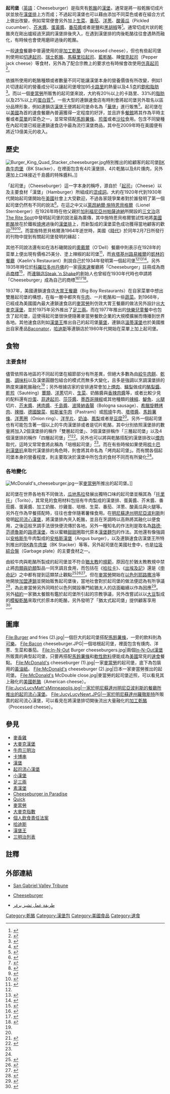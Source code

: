 {{noteTA
|G1=Food
|1=zh-cn:巨无霸; zh-hk:巨無霸; zh-tw:大麥克漢堡;
}}
{{Infobox Prepared Food
| name = 起司堡
| image = [[File:Cheeseburger.png|250px]]
| caption = 一個典型的起司堡。
| alternate_name = 黃色漢堡
| country = {{USA}}
| region = 
| creator = 
| course= [[主菜|主菜]]
| served = 熱食
| main_ingredient = [[牛絞肉|牛絞肉]]、[[乾酪|乾酪]]、漢堡圓麵包
| variations = 
| calories = 600至1,500
| other = 
}}

'''起司堡'''（[[英語|英語]]：Cheeseburger）是指夾有[[乾酪|乾酪]]的[[漢堡_(食物)|漢堡]]，通常是將一般乾酪切成片狀並放在[[漢堡排|漢堡排]]上方而成；不過起司漢堡也可以藉由添加不同菜色或者在組合方式上做出改變，例如常常便會另外加上[[生菜|生菜]]、[[番茄|番茄]]、[[洋蔥|洋蔥]]、[[酸黃瓜|酸黃瓜]]（Pickled cucumber）、[[芥末醬|芥末醬]]、[[蛋黃醬|蛋黃醬]]、[[番茄醬|番茄醬]]或者是[[食盐|鹽]]和[[黑胡椒|黑胡椒]]等<ref>{{Cite book | author = Andrew F. Smith | title = Encyclopedia of Junk Food and Fast Food | location = 美國西港（Westport） | publisher = [[Greenwood_Publishing_Group|Greenwood Publishing Group]] | date = 2006年8月30日 | pages = 第124頁至第128頁 | ISBN = 978-0313335273 | accessdate = 2012年9月7日 | url = http://books.google.com.tw/books?id=4jIOEZ5F9fAC&pg=PA100&lpg=PA100&dq=Encyclopedia+of+Junk+Food&source=bl&ots=xFR5ovfVaO&sig=7JXdNxruY74n1FEWA2raQTFVsXM&hl=zh-TW&sa=X&ei=BOpJUPSpGM3omAWiqYGQAg&redir_esc=y#v=onepage&q&f=false | language= en | quote =  }}</ref>。通常切成片狀的乾酪夾在剛出爐經過烹調的漢堡排後夾入，在遇到漢堡排的肉後乾酪往往會遇熱而融化，有時候也會使用磨碎過後的乾酪。

一般[[速食|速食]]餐廳中普遍使用的是[[加工乾酪|加工乾酪]]（Processed cheese），但也有些起司堡則使用如[[切達起司|切達起司]]、[[瑞士乾酪|瑞士乾酪]]、[[莫薩里拉乾酪|馬蘇里拉起司]]、[[藍乾酪|藍乾酪]]、辣[[傑克芝士|傑克起司]]（Pepper jack cheese）等食材，另外為了配合宗教上的要求也有時候會改使用[[仿真起司|仿真起司]]<ref name = " Elisabeth Rozin">{{Cite book | author = Elisabeth Rozin | title = The Primal Cheeseburger: A Generous Helping of Food History Served On a Bun | location = 英國西敏 | publisher = [[企鵝出版集團|企鵝出版集團]] | date = 1994年11月1日 | pages =  | ISBN = 978-0140178432 | url =https://archive.org/details/primalcheeseburg0000rozi| language= en | quote =  }}</ref>。

依據所使用的乾酪種類或者數量不同可能讓漢堡本身的營養價值有所改變，例如1片切達起司的營養成分可以讓起司堡增加95[[卡路里|卡路里]]的熱量以及4.5[[克|克]]的[[飽和脂肪|飽和脂肪]]<ref name = "FitDay">{{Cite web |url= http://www.fitday.com/webfit/nutrition/All_Foods/Meat_Beef_Pork_Misc_/Cheeseburger_1_4_lb_meat_beef_modified_in_fat_content_with_tomato_and_or_catsup_on_bun.html |title= Nutrition Info For: Cheeseburger, 1/4 lb meat (beef modified in fat content), with tomato and/or catsup, on bun |author=  |date=  |publisher= [[FitDay|FitDay]] |language= en |accessdate= 2012年9月7日 |quote=  }}</ref>。而以一個[[麥當勞|麥當勞]]所販售的起司堡來說，大約有20％以上的卡路里、33%的[[脂肪|脂肪]]以及25%以上的[[蛋白質|蛋白質]]<ref>{{Cite web |url= http://ricette-calorie.com/valori-nutrizionali/fast-food/cheeseburger.php |title= Cheeseburger |author=  |date=  |publisher= Ricette Calorie |language=  |accessdate= 2012年9月7日 |quote=  }}{{it}}</ref>。一些大型的連鎖速食店有時則會將起司堡另外取名以區分品牌形象，例如連鎖店[[漢堡王|漢堡王]]便將起司堡命名為「[[華堡|華堡]]」進行販售<ref name = "約翰·埃奇">{{Cite book | author = [[約翰·埃奇|約翰·埃奇]]（John T. Edge） | title = Hamburgers and Fries | location = 美國紐約 | publisher = [[G._P._Putnam's_Sons|G. P. Putnam's Sons]] | date = 2005年 | pages =  | ISBN = 978-0399152741 | url =https://archive.org/details/hamburgersfriesa00edge| language= en | quote =  }}</ref>。起司堡在以[[美國|美國]]為首的速食餐廳內普遍獲得一定程度的好評，並且許多[[餐館|餐館]]將其作為平時主餐或者[[菜單|菜單]]的菜色之一，並常常搭配[[馬鈴薯條|馬鈴薯條]]、[[煎蛋|煎蛋]]或者[[沙拉|沙拉]]食用。包含不同變種在內起司堡已經是連鎖速食店中最為流行漢堡商品，其中在2009年時在美國便有將近13億美元的收入。

== 歷史 ==
{{See Also|漢堡的歷史}}
[[File:Burger_King_Quad_Stacker_cheeseburger.jpg|thumb]]特別推出的給顧客的起司堡[[BK犇牛肉堡|BK犇牛肉堡]]（BK Stacker），在裡面包含有4片漢堡排、4片乾酪以及8片燻肉，另外還加上口味接近千島醬的特殊醬料。]]

「起司堡」（Cheeseburger）這一字本身的稱呼，源自於「[[起司|起司]]」（Cheese）以及主要食材「漢堡」（Hamburger）所組成的[[混成詞|混成詞]]。大約在1920年代到1930年代開始起司堡開始在[[美國|美國]]社會上大受歡迎，不過各家競爭業者對於誰發明了第一個起司堡仍然有不同的說法<ref>{{Cite web |url= http://www.metnews.com/articles/2004/reminiscing010804.htm |title= Who Invented Hamburger Sandwich ? |author= Roger M. Grace |date= 2004年1月8日 |publisher= Metropolitan News-Enterprise |language= en |accessdate= 2012年9月7日 |quote=  }}</ref>。在這之中又以[[萊昂納爾·施特恩貝格爾|萊昂納爾·施特恩貝格爾]]（Lionel Sternberger）在1926年時在他父親於[[加利福尼亞州|加利福尼亞州]][[帕薩迪納_(加利福尼亞州)|帕薩迪納]]所開設的[[三文治|三文治]]店[[The_Rite_Spot|The Rite Spot]]中發明起司堡的說法最為廣傳，其中施特恩貝格爾嘗試性地將[[美國乾酪|美國]][[乾酪|乾酪]]放在於鐵板[[燒烤|燒烤]]過後的[[漢堡排|漢堡排]]上，而新製成的漢堡菜色成功獲得當地顧客的歡迎<ref>{{Cite book | author = Steve Harvey | title = Only in L.A | location = 美國洛杉磯 | publisher = 《[[洛杉磯時報|洛杉磯時報]]》 | date = 1991年3月27日 | pages = 第2頁 | ISBN =  | accessdate = 2012年9月7日 | url =  | language= en | quote = Cooking at his father's short-order joint in Pasadena in the early 1920s, [Sternberger] experimentally tossed a slice (variety unknown) on a hamburger…… }}</ref><ref>{{Cite web |url= http://articles.latimes.com/2004/jun/09/food/fo-hamburger9/2 |title= It's an L.A. thing |author= [[查爾斯·佩裏|查爾斯·佩裏]]（Charles Perry） |date= 2004年6月9日 |publisher= 《[[洛杉磯時報|洛杉磯時報]]》 |language= en |accessdate= 2012年9月7日 |quote=  }}</ref><ref>{{Cite web |url= http://articles.pasadenasun.com/2012-01-13/entertainment/30625308_1_bob-s-big-boy-pasadena-museum-menu |title= Yes, it was invented in Pasadena! Probably. |author= Joe Piasecki |date= 2012年1月13日 |publisher= Pasadena Sun |language= en |accessdate= 2012年9月7日 |quote=  }}</ref><ref>{{Cite web |url= http://www.culturefreak.com/tale.html |title= the tale of the CHEESEBURGER |author= Evan Henerson |date= 1999年6月23日 |publisher= 《[[聖蓋博山谷論壇報|聖蓋博山谷論壇報]]》（San Gabriel Valley Tribune） |language= en |accessdate= 2012年9月7日 |quote=  |deadurl= yes |archiveurl= https://web.archive.org/web/20030412174753/http://www.culturefreak.com/tale.html |archivedate= 2003年4月12日 }}</ref>。而當施特恩貝格爾漁1964年逝世時，美國《[[時代_(雜誌)|時代]]》於同年2月7日所發行的刊物中提到有關起司堡發明的緣起：

{{Cquote|當他正在幫助父親於加利福尼亞州帕薩迪納開設的三明治店時，16歲飢餓的他嘗試在烤熟的漢堡排上再加上一片乾酪，從而發明了起司堡……<ref>{{Cite web |url= http://www.time.com/time/magazine/article/0,9171,870712,00.html |title= Milestones: Feb. 7, 1964 |author=  |date= 1964年2月7日 |publisher= 《[[時代_(雜誌)|時代]]》 |language= en |accessdate= 2012年9月7日 |quote= ……at the hungry age of 16, [Sternberger] experimentally dropped a slice of American cheese on a sizzling hamburger while helping out at his father's sandwich shop in Pasadena, thereby inventing the cheeseburger…… }}</ref>|1964年2月7日發行的《[[時代_(雜誌)|時代]]》}}

其他不同說法還有如在洛杉磯開設的[[奧戴爾|奧戴爾]]（O'Dell）餐廳中則表示在1928年的菜單上便出現有價格25美分、塗上辣椒的起司堡<ref>{{Cite web |url= http://www.metnews.com/articles/2004/reminiscing011504.htm |title= Old Menus Tell the History of Hamburgers in L.A. |author= Roger M. Grace |date= 2004年1月15日 |publisher= Metropolitan News-Enterprise |language= en |accessdate= 2012年9月7日 |quote=  }}</ref>，而[[肯塔基州|肯塔基州]][[路易維爾_(肯塔基州)|路易維爾]]的[[凱林的餐廳|凱林的餐廳]]（Kaelin's Restaurant）則說自己於1934年發明第一個起司堡<ref name = "約翰·埃奇"/><ref>{{Cite book | author = John E. Kleber | title = The Encyclopedia of Louisville | location = 美國萊辛頓 | publisher = [[肯塔基大學出版社|肯塔基大學出版社]]（University Press of Kentucky） | date = 2000年12月4日 | pages = 第456頁 | ISBN = 978-0813121000 | accessdate = 2012年9月7日 | url =  | language= en | quote =  }}</ref><ref>{{Cite web |url= http://www.louisvilleky.gov/Visitors/Louisville+Facts+and+Firsts.htm |title= Louisville Facts & Firsts |author=  |date=  |publisher= [[路易維爾_(肯塔基州)|路易維爾]] |language= en |accessdate= 2012年9月7日 |quote=  }}</ref>。另外1935年時位於[[科羅拉多州|科羅拉多州]][[丹佛|丹佛]]的一家[[得來速|得來速]]餐廳將「Cheeseburger」註冊成為商品[[商標|商標]]<ref>{{Cite web |url= http://www.cheese-burger.net/history |title= History Of The Cheeseburger |author=  |date=  |publisher= Cheese-Burger.net |language= en |accessdate= 2012年9月7日 |quote=  |archive-url= https://web.archive.org/web/20180802034111/http://www.cheese-burger.net/history |archive-date= 2018年8月2日 |dead-url= yes }}</ref>，而[[連鎖店|連鎖店]][[Steak_'n_Shake|Steak 'n Shake]]的創始人也曾經在1930年代時也申請將「Cheeseburger」成為自己的商標<ref>{{Cite web |url= http://www.pantagraph.com/blogs/flick/facts/flick-fact-monday/article_0c2bccea-58c6-11e1-abe1-001871e3ce6c.html |title= Flick Fact 2/20/2012 Monday |author=  |date= 2012年2月20日 |publisher= Pantagraph.com |language= en |accessdate= 2012年9月7日 |quote=  }}</ref><ref>{{Cite web |url= http://wjbc.com/our-top-5-list-of-little-known-facts-about-bloomington-normal/ |title= Our ‘Top 5 List’ of little-known facts about Bloomington-Normal |author=  |date= 2011年7月29日 |publisher= [[WJBC|WJBC]] |language= en |accessdate= 2012年9月7日 |quote=  |deadurl= yes |archiveurl= https://web.archive.org/web/20111202194437/http://wjbc.com/our-top-5-list-of-little-known-facts-about-bloomington-normal/ |archivedate= 2011年12月2日 }}</ref><ref>{{Cite web |url= https://ecf.moed.uscourts.gov/documents/opinions/STEAK_N_SHAKE_ET_AL_V_BURGER_KING_ET_AL-CDP-57.PDF |title= UNITED STATES DISTRICT COURT EASTERN DISTRICT OF MISSOURI EASTERN DIVISION |author= [[凱撒琳·派瑞|凱撒琳·派瑞]]（Catherine D. Perry） |date= 2004年6月7日 |publisher=  |language= en |accessdate= 2012年9月7日 |quote=  |deadurl= yes |archiveurl= https://web.archive.org/web/20130928003530/https://ecf.moed.uscourts.gov/documents/opinions/STEAK_N_SHAKE_ET_AL_V_BURGER_KING_ET_AL-CDP-57.PDF |archivedate= 2013年9月28日 }}</ref>。

1937年，美國連鎖速食店[[大胃王餐廳|大胃王餐廳]]（Big Boy Restaurants）在自家菜單中想出雙層起司堡的構想，在每一層中都夾有[[牛肉|牛肉]]、一片乾酪和一些[[蔬菜|蔬菜]]。到1968年，已經成為美國國內最大連鎖速食店的[[麥當勞|麥當勞]]則仿效大胃王餐廳的做法另外設計出[[大麥克漢堡|大麥克漢堡]]，並於1975年另外推出了[[足三兩|足三兩]]。而在1977年推出的[[快樂兒童餐|快樂兒童餐]]中也包含了起司堡，這使得起司堡很快便隨著麥當勞餐飲企業的大規模擴展而傳播到世界各地。其他速食店則如[[漢堡王|漢堡王]]推出自己的起司堡[[華堡|華堡]]，連鎖店[[溫蒂漢堡|溫蒂漢堡]]也於美國推出自家產品[[Baconator|Baconator]]，[[哈迪斯_(公司)|哈迪斯]]等連鎖店於1980年代開始在菜單上加上起司堡。

== 食物 ==
=== 主要食材 ===
儘管依照各地區的不同起司堡在細節部分有所差異，但絕大多數為由[[絞牛肉|絞牛肉餅]]、[[乾酪|乾酪]]、[[調味料|調味料]]以及漢堡圓麵包組合的模式而無多大變化，且多是強調以烹調漢堡排的熱度來讓乾酪融化<ref name = " Elisabeth Rozin"/>；另外根據店家的安排通常會加上[[煙肉|煙肉]]、[[鱷梨|鱷梨]]做成的[[鳄梨酱|酪梨醬]]、[[乾煎|乾煎]]（Sautéing）[[蕈類|蕈類]]、[[洋蔥|洋蔥]]切片、[[生菜|生菜]]、奶酪醬與[[香辣肉醬|香辣肉醬]]等，或者比較少見的配料還有[[蛋|炒蛋]]、[[菲達起司|菲達起司]]、[[莎莎醬|莎莎醬]]、[[墨西哥辣椒|墨西哥辣椒]]或其他種類的[[辣椒|辣椒]]、[[鯷科|鯷魚]]、[[火腿|火腿]]切片、[[芥末醬|芥末醬]]、[[烤肉醬|烤肉醬]]、[[千島醬|千島醬]]、[[波隆納香腸|波隆納香腸]]（Bologna sausage）、[[希臘旋轉烤肉|希臘旋轉烤肉]]、[[辣根|辣根]]、[[德國酸菜|德國酸菜]]、[[帕斯雀牛肉|帕斯雀牛肉]]（Pastrami）或[[照燒|照燒]]牛肉、[[塔塔醬|塔塔醬]]、[[馬鈴薯條|馬鈴薯條]]、[[洋蔥圈|洋蔥圈]]（Onion ring）、[[洋芋片|洋芋片]]、[[黃油|奶油]]、[[鳳梨|鳳梨]]或者是[[豆腐|豆腐]]<ref name = " Elisabeth Rozin"/>。另外一個起司堡也有可能包含著一個以上的牛肉漢堡排或者是切片乾酪，其中分別依照漢堡排的數量將加入2個漢堡排的稱作「雙層起司堡」、3個漢堡排稱作「三層起司堡」以及4個漢堡排的稱作「四層起司堡」<ref name = "全國餐館新聞">{{Cite book | author =  | title = In-N-Out Burgers: With an emphasis on quality, this fast feeder shows its rare appeal. | location = 美國紐約 | publisher = 《[[全國餐館新聞|全國餐館新聞]]》（Nation's Restaurant News） | date = 2002年1月22日 | pages =  | ISBN =  | accessdate = 2012年9月7日 | url =  | language= en | quote =  }}</ref><ref>{{Cite book | author = David Hall | title = Society's fast food intake reeks | location = 美國 | publisher = Daily Skiff | date = 2009年10月24日 | pages =  | ISBN =  | accessdate = 2012年9月7日 | url =  | language= en | quote =  }}</ref>。另外也可以將與乾酪搭配的漢堡排改以[[煙肉|煙肉]]取代，這時又常常會將此稱為「培根起司堡」<ref name = "全國餐館新聞"/>。而在有些時候如果使用[[梳士巴利漢堡扒|梳士巴利漢堡扒]]來取代漢堡排的角色時，則會將其命名為「烤肉起司堡」。而有關各個起司堡本身的營養程度，則主要取決於漢堡中所包含的食材不同而有所變化<ref name = "FitDay"/>。

=== 各地變化 ===
{{Main|各地漢堡的變化}}
[[File:McDonald's_cheeseburger.jpg|thumb]]一家[[麥當勞|麥當勞]]所推出的起司堡。]]

起司堡在世界各地有不同做法，[[瓜地馬拉|瓜地馬拉]]發展出獨特口味的起司堡並稱其為「[[托里托|托里托]]」（Torito），其常見的食用材料包括有牛肉製成的漢堡排、蛋黃醬、芥末醬、番茄醬、蛋黃醬、加工奶酪、炒雞蛋、培根、生菜、番茄、洋蔥、酸黃瓜與火腿等。另外在作為早餐搭配時，往往也會伴隨著薯條食用。在[[明尼蘇達州|明尼蘇達州]][[明尼亞波利斯|明尼亞波利斯]]則發明[[起司流心漢堡|起司流心漢堡]]，將漢堡排內夾入乾酪，並且在烹調時以高熱將其融化以便食用，之後這般烹調手法很快便流傳於各地。另外一種知名的作法則是取名為[[路德·范德魯斯|路德·范德魯斯]]的[[路德漢堡|路德漢堡]]，改以蜜糖[[甜甜圈|甜甜圈]]取代原本[[小圓麵包|漢堡麵包]]的作法。其他還有像強調以[[安格斯牛|安格斯牛]]牛肉製成的[[安格斯漢堡|安格斯漢堡]]（Angus burger），以及連鎖速食店漢堡王所特別推出的[[BK犇牛肉堡|BK犇牛肉堡]]（BK Stacker）等等。另外起司堡在美國社會中，也是[[垃圾綜合盤|垃圾綜合盤]]（Garbage plate）的主要食材之一。

由絞牛肉與乾酪所製成的起司堡並不符合[[猶太教|猶太教]]的[[符合教規的食物_(猶太教)|規範]]，原因在於猶太教教規中禁止將[[猶太教教規的奶類與肉類|肉類與奶類]]製品一同烹調且食用，而包括在《[[哈拉卡|哈拉卡]]》、《[[出埃及記|出埃及記]]》還是《[[申命記|申命記]]》之中都有提到這類禁止觀點<ref>{{Cite web |url= http://bibref.hebtools.com/?book=%20Exodus&verse=23:19&src= |title= View Exodus 23:19 in: |author=  |date=  |publisher= Bible Verse Finder |language= en |accessdate= 2012年9月7日 |quote=  }}</ref><ref>{{Cite web |url= http://bibref.hebtools.com/?book=%20Exodus&verse=34:26&src= |title= View Exodus 34:26 in: |author=  |date=  |publisher= Bible Verse Finder |language= en |accessdate= 2012年9月7日 |quote=  }}</ref><ref>{{Cite web |url= http://bibref.hebtools.com/?book=%20Deuteronomy&verse=14:21&src= |title= View Deuteronomy 14:21 in: |author=  |date=  |publisher= Bible Verse Finder |language= en |accessdate= 2012年9月7日 |quote=  }}</ref>。但在[[麥當勞|麥當勞]]開始在[[以色列|以色列]][[耶路撒冷|耶路撒冷]]等地開放[[加盟連鎖|加盟連鎖]]並開始販售起司堡後，當地社會對於起司堡的做法便認為有所爭議<ref>{{Cite web |url= http://pqasb.pqarchiver.com/boston/access/21377065.html?dids=21377065:21377065&FMT=ABS&FMTS=ABS:FT&type=current&date=Sep+23%2C+1995&author=Ethan+Bronner%2C+Globe+Staff&pub=Boston+Globe+(pre-1997+Fulltext)&desc=Big+Mac+under+attack+in+Jerusalem+As+McDonald's+rings+up+sales+of+nonkosher+burgers%2C+outcry+on+%60cultural+identity'+heard&pqatl=google |title= Big Mac under attack in Jerusalem As McDonald's rings up sales of nonkosher burgers, outcry on `cultural identity' heard |author= [[伊森·布朗|伊森·布朗]]（Ethan Bronner） |date= 1995年9月27日 |publisher= 《The Boston Globe》 |language= en |accessdate= 2012年9月7日 |quote=  }}</ref>，為此麥當勞另外同時於以色列開設專門給猶太人的店面繼續以作為因應<ref>{{Cite web |url= http://www.jweekly.com/article/full/16977/will-residents-of-jerusalem-get-to-bite-a-kosher-big-mac/ |title= Will residents of Jerusalem get to bite a kosher Big Mac? |author= [[伊森·布朗|伊森·布朗]]（Ethan Bronner） |date= 2011年12月21日 |publisher= [[j.|j.]] |language= en |accessdate= 2012年9月7日 |quote=  }}</ref>。另外[[紐約|紐約]]一家猶太餐館有鑑於起司堡所引起的宗教爭議，另外改嘗試以以[[大豆|大豆]]製成的[[模擬乾酪|模擬乾酪]]來取代於原本的乾酪，另外發明了「猶太式起司堡」提供顧客享用<ref>{{Cite web |url= http://www.nypost.com/p/news/regional/item_WQwzyrFJ5zVjY8yNATc4tN;jsessionid=C0C72735238E9135B75921208BA43ABE |title= JEWS HAVE A 'BEEF' |author= Angela Montefinise |date= 2008年3月2日 |publisher= 《[[紐約郵報|紐約郵報]]》 |language= en |accessdate= 2012年9月7日 |quote=  |archive-date= 2011年11月27日 |archive-url= https://web.archive.org/web/20111127042349/http://www.nypost.com/p/news/regional/item_WQwzyrFJ5zVjY8yNATc4tN;jsessionid=C0C72735238E9135B75921208BA43ABE |dead-url= yes }}</ref>。

== 圖庫 ==
<gallery>
File:Burger and fries (2).jpg|一個巨大的起司堡搭配[[馬鈴薯條|馬鈴薯條]]，一旁的飲料則為[[可樂|可樂]]。
File:Bacon cheeseburger.JPG|一個培根起司堡，裡面包含有燻肉、洋蔥、生菜和番茄。
File:In-N-Out Burger cheeseburgers.jpg|兩個[[In-N-Out漢堡|In-N-Out漢堡]]所販賣的典型起司堡，只要再搭配[[馬鈴薯條|馬鈴薯條]]和[[軟性飲料|軟性飲料]]便能成為[[美國|美國]]常見的[[速食|速食]]餐點。
File:McDonald's cheeseburger (1).jpg|一家[[麥當勞|麥當勞]]的起司堡，底下為包裝用的[[黃油紙|黃油紙]]。
File:McDonald's cheeseburger (2).jpg|日本一家麥當勞推出的起司堡。
File:McDonald's McDouble close.jpg|麥當勞的起司堡近照，可以看見其上融化的[[美國乾酪|美國乾酪]]（American cheese）。
File:JucyLucyMatt'sMinneapolis.jpg|一家於明尼蘇達州明尼亞波利斯的餐廳所推出的[[起司流心漢堡|起司流心漢堡]]。
File:JucyLucyNewt.JPG|一家於明尼蘇達州[[羅徹斯特_(明尼蘇達州)|羅徹斯特]]所販賣的起司流心漢堡，可以看見在將漢堡排切開後流出大量融化的[[加工乾酪|加工乾酪]]（Processed cheese）。
</gallery>

== 參見 ==
{{Portal|飲食}}
{{Refbegin|2}}
* [[麥香雞|麥香雞]]
* [[大麥克漢堡|大麥克漢堡]]
* [[牛肉三明治|牛肉三明治]]
* [[卡博串|卡博串]]
* [[漢堡_(食物)|漢堡]]
* [[起司流心漢堡|起司流心漢堡]]
* [[小漢堡|小漢堡]]
* [[足三兩|足三兩]]
* [[素漢堡|素漢堡]]
* [[Cheeseburger_in_Paradise|Cheeseburger in Paradise]]
* [[Quick|Quick]]
* [[麥當勞|麥當勞]]
* [[大麥克指數|大麥克指數]]
* [[個人飲食責任法案|個人飲食責任法案]]
* [[哈迪斯_(公司)|哈迪斯]]
* [[漢堡王|漢堡王]]
* [[三明治列表|三明治列表]]
{{Refend}}

== 註釋 ==
{{Reflist|2}}

== 外部連結 ==
* {{en}} [https://web.archive.org/web/20030412174753/http://www.culturefreak.com/tale.html San Gabriel Valley Tribune]
* {{de}} [https://web.archive.org/web/20130701224320/http://www.rezeptewiki.org/wiki/Cheeseburger Cheeseburger]
* {{ar}} [https://web.archive.org/web/20121108033023/http://shahiya.com/ar/%D8%AA%D8%B4%D9%8A%D8%B2-%D8%A8%D8%B1%D8%BA%D8%B1-598/%D9%88%D8%B5%D9%81%D8%A7%D8%AA طريقة عمل تشيز برغر]

[[Category:乾酪|Category:乾酪]]
[[Category:漢堡包|Category:漢堡包]]
[[Category:美國食品|Category:美國食品]]
[[Category:速食|Category:速食]]